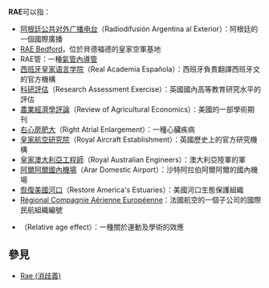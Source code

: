 '''RAE'''可以指：
*[[阿根廷公共对外广播电台|阿根廷公共对外广播电台]]（Radiodifusión Argentina al Exterior）：阿根廷的一個國際廣播
*[[RAE_Bedford|RAE Bedford]]，位於貝德福德的皇家空軍基地
*RAE管：一種[[氣管內導管|氣管內導管]]
*[[西班牙皇家语言学院|西班牙皇家语言学院]]（Real Academia Española）：西班牙負責翻譯西班牙文的官方機構
*[[科研評估|科研評估]]（Research Assessment Exercise）：英國國內高等教育研究水平的評估
*[[農業經濟學評論|農業經濟學評論]]（Review of Agricultural Economics）：美國的一部學術期刊
*[[右心房肥大|右心房肥大]]（Right Atrial Enlargement）：一種心臟疾病
*[[皇家航空研究院|皇家航空研究院]]（Royal Aircraft Establishment）：英國歷史上的官方研究機構
*[[皇家澳大利亞工程師|皇家澳大利亞工程師]]（Royal Australian Engineers）：澳大利亞陸軍的軍
*[[阿爾阿爾國內機場|阿爾阿爾國內機場]]（Arar Domestic Airport）：沙特阿拉伯阿爾阿爾的國內機場
*[[恢復美國河口|恢復美國河口]]（Restore America's Estuaries）：美國河口生態保護組織
*[[Régional_Compagnie_Aérienne_Européenne|Régional Compagnie Aérienne Européenne]]：法國航空的一個子公司的國際民航組織編號
*{{le|相對年齡效應|relative age effect}}（Relative age effect）：一種關於運動及學術的效應

==參見==
*[[Rae_(消歧義)|Rae (消歧義)]]

{{disambig}}